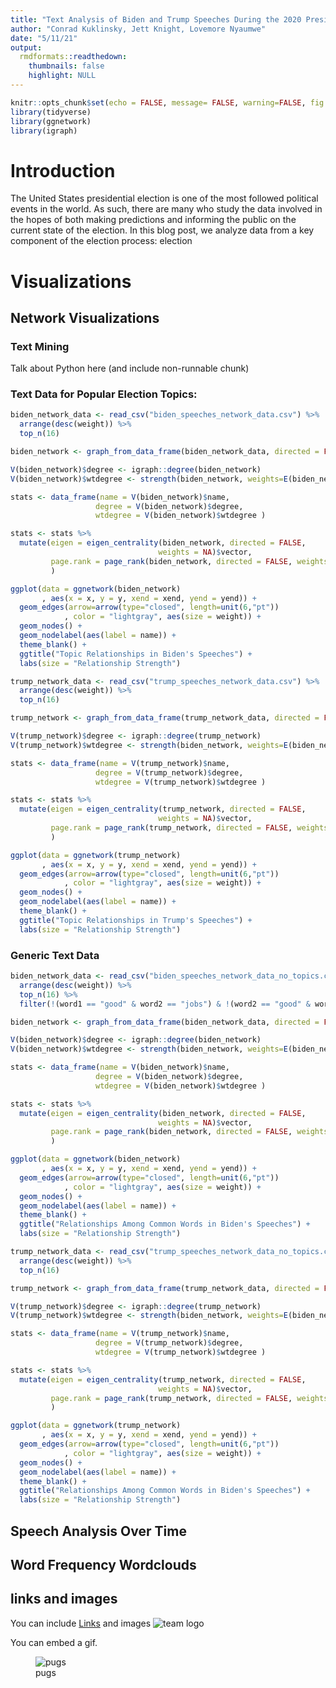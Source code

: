 ```yaml
---
title: "Text Analysis of Biden and Trump Speeches During the 2020 Presidential Election"
author: "Conrad Kuklinsky, Jett Knight, Lovemore Nyaumwe"
date: "5/11/21"
output:
  rmdformats::readthedown:
    thumbnails: false
    highlight: NULL
---
```


```r
knitr::opts_chunk$set(echo = FALSE, message= FALSE, warning=FALSE, fig.align="center")
library(tidyverse)
library(ggnetwork)
library(igraph)
```

# Introduction

The United States presidential election is one of the most followed political events in the world. As such, there are many who study the data involved in the hopes of both making predictions and informing the public on the current state of the election. In this blog post, we analyze data from a key component of the election process: election 

# Visualizations

## Network Visualizations

### Text Mining

Talk about Python here (and include non-runnable chunk)

### Text Data for Popular Election Topics:


```r
biden_network_data <- read_csv("biden_speeches_network_data.csv") %>%
  arrange(desc(weight)) %>%
  top_n(16)

biden_network <- graph_from_data_frame(biden_network_data, directed = FALSE)

V(biden_network)$degree <- igraph::degree(biden_network)
V(biden_network)$wtdegree <- strength(biden_network, weights=E(biden_network)$Weight)

stats <- data_frame(name = V(biden_network)$name,
                   degree = V(biden_network)$degree,
                   wtdegree = V(biden_network)$wtdegree )

stats <- stats %>%
  mutate(eigen = eigen_centrality(biden_network, directed = FALSE, 
                                 weights = NA)$vector, 
         page.rank = page_rank(biden_network, directed = FALSE, weights = NA)$vector
         )

ggplot(data = ggnetwork(biden_network)
       , aes(x = x, y = y, xend = xend, yend = yend)) +
  geom_edges(arrow=arrow(type="closed", length=unit(6,"pt"))
            , color = "lightgray", aes(size = weight)) +
  geom_nodes() +
  geom_nodelabel(aes(label = name)) +
  theme_blank() +
  ggtitle("Topic Relationships in Biden's Speeches") + 
  labs(size = "Relationship Strength")
```

```r
trump_network_data <- read_csv("trump_speeches_network_data.csv") %>%
  arrange(desc(weight)) %>%
  top_n(16)

trump_network <- graph_from_data_frame(trump_network_data, directed = FALSE)

V(trump_network)$degree <- igraph::degree(trump_network)
V(trump_network)$wtdegree <- strength(biden_network, weights=E(biden_network)$Weight)

stats <- data_frame(name = V(trump_network)$name,
                   degree = V(trump_network)$degree,
                   wtdegree = V(trump_network)$wtdegree )

stats <- stats %>%
  mutate(eigen = eigen_centrality(trump_network, directed = FALSE, 
                                 weights = NA)$vector, 
         page.rank = page_rank(trump_network, directed = FALSE, weights = NA)$vector
         )

ggplot(data = ggnetwork(trump_network)
       , aes(x = x, y = y, xend = xend, yend = yend)) +
  geom_edges(arrow=arrow(type="closed", length=unit(6,"pt"))
            , color = "lightgray", aes(size = weight)) +
  geom_nodes() +
  geom_nodelabel(aes(label = name)) +
  theme_blank() +
  ggtitle("Topic Relationships in Trump's Speeches") + 
  labs(size = "Relationship Strength")
```

### Generic Text Data

```r
biden_network_data <- read_csv("biden_speeches_network_data_no_topics.csv") %>%
  arrange(desc(weight)) %>%
  top_n(16) %>%
  filter(!(word1 == "good" & word2 == "jobs") & !(word2 == "good" & word1 == "jobs"))

biden_network <- graph_from_data_frame(biden_network_data, directed = FALSE)

V(biden_network)$degree <- igraph::degree(biden_network)
V(biden_network)$wtdegree <- strength(biden_network, weights=E(biden_network)$Weight)

stats <- data_frame(name = V(biden_network)$name,
                   degree = V(biden_network)$degree,
                   wtdegree = V(biden_network)$wtdegree )

stats <- stats %>%
  mutate(eigen = eigen_centrality(biden_network, directed = FALSE, 
                                 weights = NA)$vector, 
         page.rank = page_rank(biden_network, directed = FALSE, weights = NA)$vector
         )

ggplot(data = ggnetwork(biden_network)
       , aes(x = x, y = y, xend = xend, yend = yend)) +
  geom_edges(arrow=arrow(type="closed", length=unit(6,"pt"))
            , color = "lightgray", aes(size = weight)) +
  geom_nodes() +
  geom_nodelabel(aes(label = name)) +
  theme_blank() +
  ggtitle("Relationships Among Common Words in Biden's Speeches") + 
  labs(size = "Relationship Strength")
```

```r
trump_network_data <- read_csv("trump_speeches_network_data_no_topics.csv") %>%
  arrange(desc(weight)) %>%
  top_n(16)

trump_network <- graph_from_data_frame(trump_network_data, directed = FALSE)

V(trump_network)$degree <- igraph::degree(trump_network)
V(trump_network)$wtdegree <- strength(biden_network, weights=E(biden_network)$Weight)

stats <- data_frame(name = V(trump_network)$name,
                   degree = V(trump_network)$degree,
                   wtdegree = V(trump_network)$wtdegree )

stats <- stats %>%
  mutate(eigen = eigen_centrality(trump_network, directed = FALSE, 
                                 weights = NA)$vector, 
         page.rank = page_rank(trump_network, directed = FALSE, weights = NA)$vector
         )

ggplot(data = ggnetwork(trump_network)
       , aes(x = x, y = y, xend = xend, yend = yend)) +
  geom_edges(arrow=arrow(type="closed", length=unit(6,"pt"))
            , color = "lightgray", aes(size = weight)) +
  geom_nodes() +
  geom_nodelabel(aes(label = name)) +
  theme_blank() +
  ggtitle("Relationships Among Common Words in Biden's Speeches") + 
  labs(size = "Relationship Strength")
```

## Speech Analysis Over Time

## Word Frequency Wordclouds

## links and images

You can include [Links](https://www.datadreaming.org/post/r-markdown-theme-gallery/) and images ![team logo](https://raw.githubusercontent.com/stat231-s21/Blog-Election-Pundits/main/images/s2g7-politics.jpg)

You can embed a gif.

![pugs](https://media.giphy.com/media/XHVmD4RyXgSjd8aUMb/giphy.gif)

